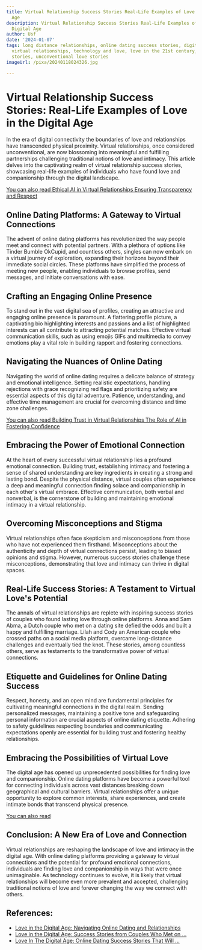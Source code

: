 ```yaml
---
title: Virtual Relationship Success Stories Real-Life Examples of Love in the Digital
  Age
description: Virtual Relationship Success Stories Real-Life Examples of Love in the
  Digital Age
author: Usf
date: '2024-01-07'
tags: long distance relationships, online dating success stories, digital age love,
  virtual relationships, technology and love, love in the 21st century, modern love
  stories, unconventional love stories
imageUrl: /pixa/20240118024326.jpg

---
```

# Virtual Relationship Success Stories: Real-Life  Examples of Love in the Digital Age

In  the era of  digital connectivity the  boundaries of  love and relationships have transcended physical proximity. Virtual relationships, once considered unconventional,  are now blossoming into meaningful and fulfilling partnerships challenging traditional notions of love and intimacy. This article delves into the captivating realm of virtual relationship success stories, showcasing real-life examples of individuals  who have found love and companionship  through the digital landscape.

[You  can also read Ethical AI in Virtual Relationships Ensuring Transparency and Respect](Ethical%20AI%20in%20Virtual%20Relationships%20Ensuring%20Transparency%20and%20Respect)


## Online Dating Platforms: A  Gateway to Virtual Connections

The advent of online dating platforms has revolutionized the way people  meet and connect with potential partners. With  a plethora of options like Tinder Bumble OkCupid, and countless others, singles  can now  embark on  a virtual journey of exploration, expanding their horizons beyond their immediate social  circles. These platforms have simplified the process of  meeting new people, enabling  individuals to browse profiles, send messages, and initiate conversations  with ease.

## Crafting an Engaging Online Presence

To stand out in the vast digital  sea of profiles, creating an attractive and engaging online  presence is paramount. A flattering profile picture, a captivating bio  highlighting interests and passions and a list of highlighted interests can all contribute to attracting potential matches. Effective virtual communication skills, such as using emojis GIFs and multimedia to convey emotions play a vital role in building rapport and fostering connections.

## Navigating the Nuances of Online Dating

Navigating  the world  of  online dating requires a delicate balance of strategy and emotional intelligence. Setting realistic expectations,  handling rejections with grace recognizing red flags and prioritizing safety are essential aspects of  this digital adventure. Patience, understanding,  and effective time  management are crucial for overcoming distance and time zone challenges.

[You can also read Building Trust in  Virtual Relationships The Role of AI in Fostering Confidence](Building%20Trust%20in%20Virtual%20Relationships%20The%20Role%20of%20AI%20in%20Fostering%20Confidence)


## Embracing the Power of Emotional Connection

At the heart of every successful  virtual relationship lies a profound emotional connection. Building trust, establishing  intimacy and fostering a sense of shared understanding are key ingredients in creating a strong and lasting bond. Despite the physical distance, virtual couples often experience a deep and meaningful connection finding solace and companionship  in each other's virtual embrace. Effective  communication,  both verbal and nonverbal,  is the cornerstone of building and maintaining emotional intimacy in a virtual relationship.

##  Overcoming Misconceptions and Stigma

Virtual relationships often face skepticism and misconceptions from those who have  not experienced them firsthand. Misconceptions about the authenticity and depth of virtual connections persist, leading to biased opinions  and stigma. However, numerous success stories  challenge these misconceptions, demonstrating  that love and intimacy can thrive in digital  spaces.

## Real-Life Success Stories: A Testament to Virtual Love's  Potential

The annals of virtual relationships are replete with inspiring  success stories  of couples who  found lasting love through online platforms. Anna and Sam Abma, a Dutch couple who met on a dating site defied the odds and built  a happy and fulfilling marriage. Lilah and Cody an American couple who crossed paths on a social media platform, overcame long-distance challenges and eventually tied the knot. These stories,  among countless others, serve as  testaments to the transformative power of virtual connections.

## Etiquette and Guidelines for Online Dating Success

Respect,  honesty, and an  open mind are fundamental principles for cultivating  meaningful  connections in the digital realm. Sending personalized messages, maintaining a positive tone and safeguarding personal information are crucial aspects of online dating etiquette. Adhering to safety  guidelines  respecting boundaries and communicating expectations openly are essential for building trust  and fostering healthy relationships.

## Embracing the Possibilities of Virtual Love

The digital age has opened  up unprecedented possibilities for finding love and companionship. Online dating platforms have become a powerful tool for connecting individuals across vast distances breaking down geographical and cultural barriers. Virtual relationships offer a unique opportunity to explore common interests, share experiences, and create intimate bonds that transcend physical presence.

[You can also read ]()


## Conclusion: A  New  Era of Love  and Connection

Virtual relationships are reshaping the landscape of love and intimacy in the digital age. With online dating platforms providing a gateway to virtual connections and the potential for profound emotional connections, individuals are finding love and companionship in ways that  were once  unimaginable.  As technology  continues  to evolve, it is  likely that  virtual relationships will become even more  prevalent and accepted, challenging traditional  notions of  love  and forever changing  the way we connect with others.

## References:
- [Love in the Digital Age: Navigating Online Dating and Relationships](https://www.courtly.com/resources/love-in-the-digital-age)
- [Love in the Digital Age: Success Stories from Couples Who Met on ...](https://medium.com/@amilatgrifin/love-in-the-digital-age-success-stories-from-couples-who-met-on-our-app-5c91451b4735)
- [Love In The Digital Age: Online Dating Success Stories That Will ...](https://everydaychirp.com/love-in-the-digital-age-online-dating-success-stories-that-will-inspire-you/)
